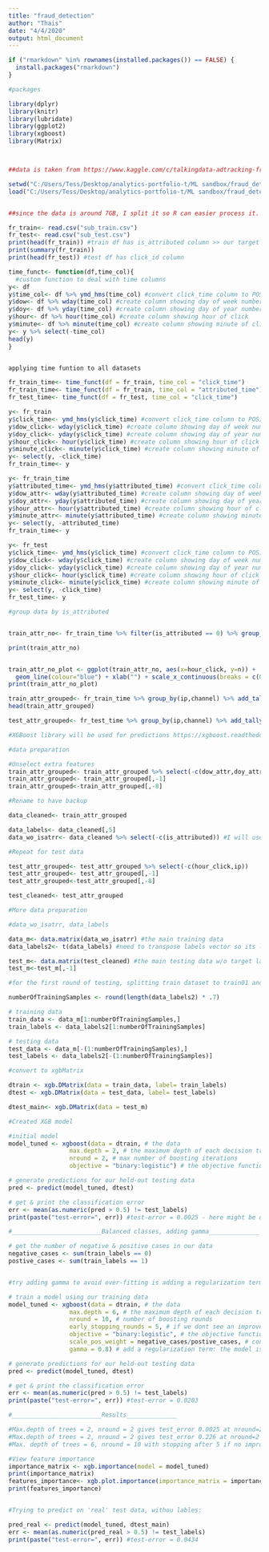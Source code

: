 ```yaml
---
title: "fraud_detection"
author: "Thais"
date: "4/4/2020"
output: html_document
---
```


```r

if ("rmarkdown" %in% rownames(installed.packages()) == FALSE) {
  install.packages("rmarkdown")
}

#packages

library(dplyr)
library(knitr)
library(lubridate)
library(ggplot2)
library(xgboost)
library(Matrix)



##data is taken from https://www.kaggle.com/c/talkingdata-adtracking-fraud-detection

setwd("C:/Users/Tess/Desktop/analytics-portfolio-t/ML sandbox/fraud_detection")
load("C:/Users/Tess/Desktop/analytics-portfolio-t/ML sandbox/fraud_detection/fraud_env_only.RData")


##since the data is around 7GB, I split it so R can easier process it. I do this using R Terminal with the commands "head -1 train.csv > sub_train.csv" and "perl -ne 'print if (rand() < .01)' train.csv > subset_train.csv". The first command takes the first line with headers and writes it into a new file, the second command randomly takes 1% of the data and then writes it to the same file. I do the same for the test data.

fr_train<- read.csv("sub_train.csv")
fr_test<- read.csv("sub_test.csv")
print(head(fr_train)) #train df has is_attributed column >> our target column showing where a user downloaded an app after click + attributed_time column with time of app downloaded
print(summary(fr_train))
print(head(fr_test)) #test df has click_id column 

```
```r
time_funct<- function(df,time_col){
  #custom function to deal with time columns
y<- df
y$time_col<- df %>% ymd_hms(time_col) #convert click_time column to POSIXct format
y$dow<- df %>% wday(time_col) #create column showing day of week number, where 1 = Sunday
y$doy<- df %>% yday(time_col) #create column showing day of year number
y$hour<- df %>% hour(time_col) #create column showing hour of click
y$minute<- df %>% minute(time_col) #create column showing minute of click
y<- y %>% select(-time_col)
head(y)
}


applying time funtion to all datasets

fr_train_time<- time_funct(df = fr_train, time_col = "click_time")
fr_train_time<- time_funct(df = fr_train, time_col = "attributed_time")
fr_test_time<- time_funct(df = fr_test, time_col = "click_time")
```


```r
y<- fr_train
y$click_time<- ymd_hms(y$click_time) #convert click_time column to POSIXct format
y$dow_click<- wday(y$click_time) #create column showing day of week number, where 1 = Sunday
y$doy_click<- yday(y$click_time) #create column showing day of year number
y$hour_click<- hour(y$click_time) #create column showing hour of click
y$minute_click<- minute(y$click_time) #create column showing minute of click
y<- select(y, -click_time)
fr_train_time<- y

y<- fr_train_time
y$attributed_time<- ymd_hms(y$attributed_time) #convert click_time column to POSIXct format
y$dow_attr<- wday(y$attributed_time) #create column showing day of week number, where 1 = Sunday
y$doy_attr<- yday(y$attributed_time) #create column showing day of year number
y$hour_attr<- hour(y$attributed_time) #create column showing hour of click
y$minute_attr<- minute(y$attributed_time) #create column showing minute of click
y<- select(y, -attributed_time)
fr_train_time<- y

y<- fr_test
y$click_time<- ymd_hms(y$click_time) #convert click_time column to POSIXct format
y$dow_click<- wday(y$click_time) #create column showing day of week number, where 1 = Sunday
y$doy_click<- yday(y$click_time) #create column showing day of year number
y$hour_click<- hour(y$click_time) #create column showing hour of click
y$minute_click<- minute(y$click_time) #create column showing minute of click
y<- select(y, -click_time)
fr_test_time<- y


```

```r
#group data by is_attributed


train_attr_no<- fr_train_time %>% filter(is_attributed == 0) %>% group_by(hour_click) %>% tally() %>% arrange(hour_click)

print(train_attr_no)


train_attr_no_plot <- ggplot(train_attr_no, aes(x=hour_click, y=n)) +
  geom_line(colour="blue") + xlab("") + scale_x_continuous(breaks = c(0,2,4,6,8,10,12,14,16,18,20,22,24)) #for some reasons programmatic setting of breaks didn't seem to be working, so here is an old-school way
print(train_attr_no_plot)

train_attr_grouped<- fr_train_time %>% group_by(ip,channel) %>% add_tally() #I group dataset by ip, channel, and hour_click
head(train_attr_grouped)

test_attr_grouped<- fr_test_time %>% group_by(ip,channel) %>% add_tally() #the same for test dataset

```

```r
#XGBoost library will be used for predictions https://xgboost.readthedocs.io/en/latest/R-package/xgboostPresentation.html

#data preparation

#Unselect extra features
train_attr_grouped<- train_attr_grouped %>% select(-c(dow_attr,doy_attr,hour_attr,minute_attr,hour_click,ip))
train_attr_grouped<- train_attr_grouped[,-1]
train_attr_grouped<-train_attr_grouped[,-8]

#Rename to have backup

data_cleaned<- train_attr_grouped

data_labels<- data_cleaned[,5]
data_wo_isatrr<- data_cleaned %>% select(-c(is_attributed)) #I will use this one

#Repeat for test data

test_attr_grouped<- test_attr_grouped %>% select(-c(hour_click,ip))
test_attr_grouped<- test_attr_grouped[,-1]
test_attr_grouped<-test_attr_grouped[,-8]

test_cleaned<- test_attr_grouped

```



```r

#More data preparation

#data_wo_isatrr, data_labels

data_m<- data.matrix(data_wo_isatrr) #the main training data
data_labels2<- t(data_labels) #need to transpose labels vector so its length will be later equal to number of rows of data_m

test_m<- data.matrix(test_cleaned) #the main testing data w/o target label
test_m<-test_m[,-1]

#for the first round of testing, splitting train dataset to train01 and test01

numberOfTrainingSamples <- round(length(data_labels2) * .7)

# training data
train_data <- data_m[1:numberOfTrainingSamples,]
train_labels <- data_labels2[1:numberOfTrainingSamples]

# testing data
test_data <- data_m[-(1:numberOfTrainingSamples),]
test_labels <- data_labels2[-(1:numberOfTrainingSamples)]

#convert to xgbMatrix

dtrain <- xgb.DMatrix(data = train_data, label= train_labels)
dtest <- xgb.DMatrix(data = test_data, label= test_labels)

dtest_main<- xgb.DMatrix(data = test_m)

```


```r
#Created XGB model

#initial model
model_tuned <- xgboost(data = dtrain, # the data           
                 max.depth = 2, # the maximum depth of each decision tree
                 nround = 2, # max number of boosting iterations
                 objective = "binary:logistic") # the objective function 

# generate predictions for our held-out testing data
pred <- predict(model_tuned, dtest)

# get & print the classification error
err <- mean(as.numeric(pred > 0.5) != test_labels)
print(paste("test-error=", err)) #test-error = 0.0025 - here might be overfitting >>> try to balance classes (more examples from one category than the other)

#_________________________Balanced classes, adding gamma______________

# get the number of negative & positive cases in our data
negative_cases <- sum(train_labels == 0)
postive_cases <- sum(train_labels == 1)


#try adding gamma to avoid over-fitting is adding a regularization term, gamma. Gamma is a measure of how much an additional split will need to reduce loss in order to be added to the ensemble. By default it's 0.

# train a model using our training data
model_tuned <- xgboost(data = dtrain, # the data           
                 max.depth = 6, # the maximum depth of each decision tree
                 nround = 10, # number of boosting rounds
                 early_stopping_rounds = 5, # if we dont see an improvement in this many rounds, stop
                 objective = "binary:logistic", # the objective function
                 scale_pos_weight = negative_cases/postive_cases, # control for imbalanced classes
                 gamma = 0.8) # add a regularization term: the model is more conservative, so it doesn't end up adding the models which were reducing the accuracy.

# generate predictions for our held-out testing data
pred <- predict(model_tuned, dtest)

# get & print the classification error
err <- mean(as.numeric(pred > 0.5) != test_labels)
print(paste("test-error=", err)) #test-error = 0.0203

#_________________________Results______________

#Max.depth of trees = 2, nround = 2 gives test_error 0.0025 at nround=2 and w/o balancing classes  and adding gamma;
#Max.depth of trees = 2, nround = 2 gives test_error 0.226 at nround=2 and with balancing classes  and adding gamma = 0.8;
#Max. depth of trees = 6, nround = 10 with stopping after 5 if no improvement gives test error of 0.0203

#View feature importance
importance_matrix <- xgb.importance(model = model_tuned)
print(importance_matrix)
features_importance<- xgb.plot.importance(importance_matrix = importance_matrix)
print(features_importance)


#Trying to predict on 'real' test data, withou lables:

pred_real <- predict(model_tuned, dtest_main)
err <- mean(as.numeric(pred_real > 0.5) != test_labels)
print(paste("test-error=", err)) #test-error = 0.0434
```

